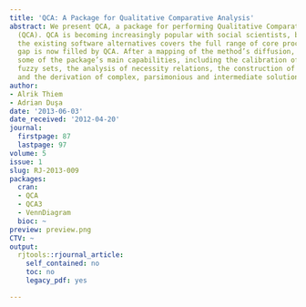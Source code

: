 ```yaml
---
title: 'QCA: A Package for Qualitative Comparative Analysis'
abstract: We present QCA, a package for performing Qualitative Comparative Analysis
  (QCA). QCA is becoming increasingly popular with social scientists, but none of
  the existing software alternatives covers the full range of core procedures. This
  gap is now filled by QCA. After a mapping of the method’s diffusion, we introduce
  some of the package’s main capabilities, including the calibration of crisp and
  fuzzy sets, the analysis of necessity relations, the construction of truth tables
  and the derivation of complex, parsimonious and intermediate solutions.
author:
- Alrik Thiem
- Adrian Duşa
date: '2013-06-03'
date_received: '2012-04-20'
journal:
  firstpage: 87
  lastpage: 97
volume: 5
issue: 1
slug: RJ-2013-009
packages:
  cran:
  - QCA
  - QCA3
  - VennDiagram
  bioc: ~
preview: preview.png
CTV: ~
output:
  rjtools::rjournal_article:
    self_contained: no
    toc: no
    legacy_pdf: yes

---
```

